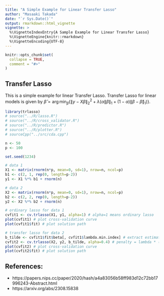 ---
title: "A Simple Example for Linear Transfer Lasso"
author: "Masaaki Takada"
date: "`r Sys.Date()`"
output: rmarkdown::html_vignette
vignette: >
  %\VignetteIndexEntry{A Sample Example for Linear Transfer Lasso}
  %\VignetteEngine{knitr::rmarkdown}
  %\VignetteEncoding{UTF-8}
---

```{r setup, include = FALSE}
knitr::opts_chunk$set(
  collapse = TRUE,
  comment = "#>"
)
```


## Transfer Lasso

This is a simple example for linear Transfer Lasso.
Transfer Lasso for linear models is given by
$\hat{\beta} = \arg\min_\beta \left\{ \| y - X \beta \|_2^2 + \lambda \left( \alpha \| \beta \|_1 + (1 - \alpha) \| \beta - \tilde{\beta} \|_1 \right) \right\}$.

```{r, echo=TRUE, results='asis'}
library(trlasso)
# source("../R/lasso.R")
# source("../R/cross_validator.R")
# source("../R/predictor.R")
# source("../R/plotter.R")
# sourceCpp("../src/cda.cpp")

n <- 50
p <- 100

set.seed(1234)

# data 1
X1 <- matrix(rnorm(n*p, mean=0, sd=1), nrow=n, ncol=p)
b1 <- c(2, 1, rep(0, length=p-2))
y1 <- X1 %*% b1 + rnorm(n)

# data 2
X2 <- matrix(rnorm(n*p, mean=0, sd=1), nrow=n, ncol=p)
b2 <- c(2, 2, rep(0, length=p-2))
y2 <- X2 %*% b2 + rnorm(n)

# ordinary lasso for data 1
cvfit1 <- cv.trlasso(X1, y1, alpha=1) # alpha=1 means ordinary lasso
plot(cvfit1) # plot cross-validation curve
plot(cvfit1$fit) # plot solution path

# transfer lasso for data 2
b_tilde <- cvfit1$fit$beta[, cvfit1$lambda.min.index] # extract estimated coefficients for data 1
cvfit2 <- cv.trlasso(X2, y2, b_tilde, alpha=0.4) # penalty = lambda * (alpha * ||b||_1 + (1-alpha) * ||b-b_tilde||_1)
plot(cvfit2) # plot cross-validation curve
plot(cvfit2$fit) # plot solution path
```

## References:
- https://papers.nips.cc/paper/2020/hash/a4a83056b58ff983d12c72bb17996243-Abstract.html
- https://arxiv.org/abs/2308.15838